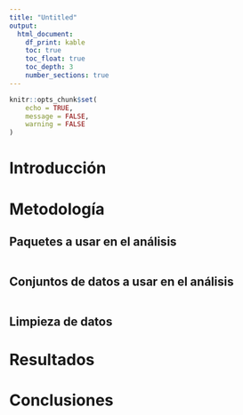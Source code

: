 ```yaml
---
title: "Untitled"
output: 
  html_document:
    df_print: kable
    toc: true
    toc_float: true
    toc_depth: 3
    number_sections: true
---
```


```r
knitr::opts_chunk$set(
	echo = TRUE,
	message = FALSE,
	warning = FALSE
)
```

# Introducción

<!-- Descripción del tema central del trabajo (¿qué pregunta quiero responder?¿qué preguntas necesito responder previamente?) -->

# Metodología

## Paquetes a usar en el análisis

<!-- Descripción del aporte de cada paquete usado (¿qué funciones/operaciones me permite realizar?) -->

```r

```

## Conjuntos de datos a usar en el análisis

<!-- Descripción de cada conjunto de datos (¿qué variables contiene?¿cuál es la unidad de observación?¿quién recoge la información contenida allí?) y su aporte al trabajo (¿qué pregunta me permite responder?). -->

```r

```


## Limpieza de datos

<!-- OPCIONAL - Descripción de los pasos que se necesitaron para obtener la data en un formato ordenado (¿qué principio de datos ordenados no se cumplía?¿cómo se solucionó?) -->

# Resultados

<!-- Se usan bloques de código para obtener respuestas a las preguntas planteadas -->

<!-- Antes de cada bloque explicar en lenguaje no técnico qué hace el bloque de código (¿qué operación estoy realizando?¿para qué quiero obtener esto?) -->

<!-- Si mi bloque tiene como resultado una tabla o gráfico debo explicar brevemente el resultado. Si mi bloque tiene como resultado la creación de un objeto en el environment, no es necesario explicar el resultado. -->

# Conclusiones

<!-- Las respuestas obtenidas de las preguntas planteadas en la introducción. -->


